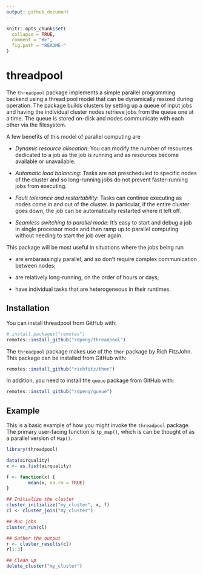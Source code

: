 ```yaml
---
output: github_document
---
```


<!-- README.md is generated from README.Rmd. Please edit that file -->

```r
knitr::opts_chunk$set(
  collapse = TRUE,
  comment = "#>",
  fig.path = "README-"
)
```

# threadpool

The `threadpool` package implements a simple parallel programming backend using a thread pool model that can be dynamically resized during operation. The package builds clusters by setting up a queue of input jobs and having the individual cluster nodes retrieve jobs from the queue one at a time. The queue is stored on-disk and nodes communicate with each other via the filesystem.

A few benefits of this model of parallel computing are

* *Dynamic resource allocation*: You can modify the number of resources dedicated to a job as the job is running and as resources become available or unavailable.

* *Automatic load balancing*: Tasks are not prescheduled to specific nodes of the cluster and so long-running jobs do not prevent faster-running jobs from executing.

* *Fault tolerance and restartability*: Tasks can continue executing as nodes come in and out of the cluster. In particular, if the entire cluster goes down, the job can be automatically restarted where it left off.

* *Seamless switching to parallel mode*: It's easy to start and debug a job in single processor mode and then ramp up to parallel computing without needing to start the job over again.

This package will be most useful in situations where the jobs being run

* are embarassingly parallel, and so don't require complex communication between nodes;

* are relatively long-running, on the order of hours or days; 

* have individual tasks that are heterogeneous in their runtimes.

## Installation

You can install threadpool from GitHub with:

```r
# install.packages("remotes")
remotes::install_github("rdpeng/threadpool")
```

The `threadpool` package makes use of the `thor` package by Rich FitzJohn. This package can be installed from GitHub with:

```r
remotes::install_github("richfitz/thor")
```

In addition, you need to install the `queue` package from GitHub with:

```r
remotes::install_github("rdpeng/queue")
```



## Example

This is a basic example of how you might invoke the `threadpool` package. The primary user-facing function is `tp_map()`, which is can be thought of as a parallel version of `Map()`. 

```r
library(threadpool)

data(airquality)
x <- as.list(airquality)

f <- function(x) {
        mean(x, na.rm = TRUE)
}

## Initialize the cluster
cluster_initialize("my_cluster", x, f)
cl <- cluster_join("my_cluster")

## Run jobs
cluster_run(cl)

## Gather the output
r <- cluster_results(cl)
r[1:3]

## Clean up
delete_cluster("my_cluster")
```
